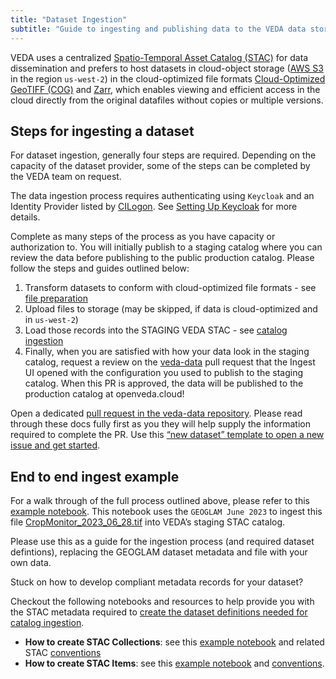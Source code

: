 ```yaml
---
title: "Dataset Ingestion"
subtitle: "Guide to ingesting and publishing data to the VEDA data store & STAC API"
---
```


VEDA uses a centralized [Spatio-Temporal Asset Catalog (STAC)](https://stacspec.org/) for data dissemination and prefers to host datasets in cloud-object storage ([AWS S3](https://aws.amazon.com/s3/) in the region `us-west-2`)
in the cloud-optimized file formats [Cloud-Optimized GeoTIFF (COG)](https://www.cogeo.org/) and [Zarr](https://zarr.dev/), which enables viewing and efficient access in the cloud directly
from the original datafiles without copies or multiple versions.


## Steps for ingesting a dataset

For dataset ingestion, generally four steps are required. Depending on the capacity of the dataset provider, some of the steps can be completed by the VEDA team on request.

The data ingestion process requires authenticating using `Keycloak` and an Identity Provider listed by [CILogon](https://www.cilogon.org/home). See [Setting Up Keycloak](/user-guide/data-services/setup-keycloak.html) for more details.

Complete as many steps of the process as you have capacity or authorization to. You will initially publish to a staging catalog where you can review the data before publishing to the public production catalog. Please follow the steps and guides outlined below:

1. Transform datasets to conform with cloud-optimized file formats - see [file preparation](./file-preparation.qmd)
2. Upload files to storage (may be skipped, if data is cloud-optimized and in `us-west-2`)
3. Load those records into the STAGING VEDA STAC - see [catalog ingestion](./catalog-ingestion.qmd)
4. Finally, when you are satisfied with how your data look in the staging catalog, request a review on the [veda-data](https://github.com/NASA-IMPACT/veda-data) pull request that the Ingest UI opened with the configuration you used to publish to the staging catalog. When this PR is approved, the data will be published to the production catalog at openveda.cloud!

::: {.callout-note title="If the above instructions do not cover the data you want to ingest and/or if you could use extra help getting started"}
Open a dedicated [pull request in the veda-data repository](https://github.com/NASA-IMPACT/veda-data). Please read through these docs fully first as you they will help supply the information required to complete the PR. Use this ["new dataset" template to open a new issue and get started](https://github.com/NASA-IMPACT/veda-data/issues/new?assignees=&labels=dataset&projects=&template=new-dataset.yaml&title=New+Dataset%3A+%3Cdataset+title%3E).
:::

## End to end ingest example
For a walk through of the full process outlined above, please refer to this [example notebook](example-template/example-geoglam-ingest.ipynb). This notebook uses the `GEOGLAM June 2023` to ingest this file [CropMonitor_2023_06_28.tif](./example-template/CropMonitor_2023_06_28.tif) into VEDA's staging STAC catalog.

::: {.callout-warning title="This is an actual ingest and will update the staging STAC catalog"}
Please use this as a guide for the ingestion process (and required dataset defintions), replacing the GEOGLAM dataset metadata and file with your own data.
:::

Stuck on how to develop compliant metadata records for your dataset?

Checkout the following notebooks and resources to help provide you with the STAC metadata required to [create the dataset definitions needed for catalog ingestion](./catalog-ingestion.qmd).

- **How to create STAC Collections**: see this [example notebook](/user-guide/notebooks/veda-operations/stac-collection-creation.html) and related STAC [conventions](./stac-collection-conventions.qmd)
- **How to create STAC Items**:  see this [example notebook](/user-guide/notebooks/veda-operations/stac-item-creation.html) and [conventions](./stac-item-conventions.qmd).